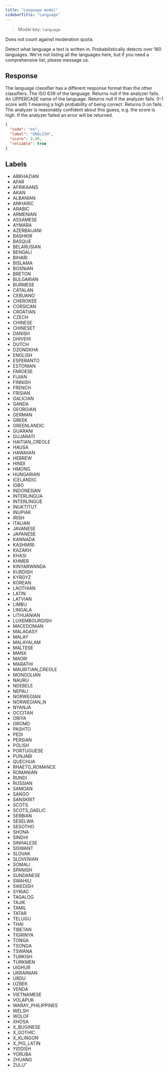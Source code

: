 ```yaml
---
title: "Language model"
sidebarTitle: "Language"
---
```


> Model key: `language`

<Check>Does not count against moderation quota.</Check>

Detect what language a text is written in.
Probabilistically detects over 160 languages. We're not listing all the languages here, but if you need a comprehensive list, please message us.

## Response

<Note>
  The language classifier has a different response format than the other
  classifiers.
</Note>

<ResponseField name="code" type="string">
  The ISO 639 of the language. Returns null if the analyzer fails.
</ResponseField>
<ResponseField name="label" type="string">
  An UPPERCASE name of the language. Returns null if the analyzer fails.
</ResponseField>
<ResponseField name="score" type="int" required>
  0-1 score with 1 meaning a high probability of being correct. Returns 0 on
  fails.
</ResponseField>
<ResponseField name="reliable" type="int" required>
  The analyzer is reasonably confident about this guess, e.g. the score is high.
</ResponseField>
<ResponseField name="error" type="string">
  If the analyzer failed an error will be returned.
</ResponseField>

```json Response Example:
{
  "code": "en",
  "label": "ENGLISH",
  "score": 0.96,
  "reliable": true
}
```

## Labels

- ABKHAZIAN
- AFAR
- AFRIKAANS
- AKAN
- ALBANIAN
- AMHARIC
- ARABIC
- ARMENIAN
- ASSAMESE
- AYMARA
- AZERBAIJANI
- BASHKIR
- BASQUE
- BELARUSIAN
- BENGALI
- BIHARI
- BISLAMA
- BOSNIAN
- BRETON
- BULGARIAN
- BURMESE
- CATALAN
- CEBUANO
- CHEROKEE
- CORSICAN
- CROATIAN
- CZECH
- CHINESE
- CHINESET
- DANISH
- DHIVEHI
- DUTCH
- DZONGKHA
- ENGLISH
- ESPERANTO
- ESTONIAN
- FAROESE
- FIJIAN
- FINNISH
- FRENCH
- FRISIAN
- GALICIAN
- GANDA
- GEORGIAN
- GERMAN
- GREEK
- GREENLANDIC
- GUARANI
- GUJARATI
- HAITIAN_CREOLE
- HAUSA
- HAWAIIAN
- HEBREW
- HINDI
- HMONG
- HUNGARIAN
- ICELANDIC
- IGBO
- INDONESIAN
- INTERLINGUA
- INTERLINGUE
- INUKTITUT
- INUPIAK
- IRISH
- ITALIAN
- JAVANESE
- JAPANESE
- KANNADA
- KASHMIRI
- KAZAKH
- KHASI
- KHMER
- KINYARWANDA
- KURDISH
- KYRGYZ
- KOREAN
- LAOTHIAN
- LATIN
- LATVIAN
- LIMBU
- LINGALA
- LITHUANIAN
- LUXEMBOURGISH
- MACEDONIAN
- MALAGASY
- MALAY
- MALAYALAM
- MALTESE
- MANX
- MAORI
- MARATHI
- MAURITIAN_CREOLE
- MONGOLIAN
- NAURU
- NDEBELE
- NEPALI
- NORWEGIAN
- NORWEGIAN_N
- NYANJA
- OCCITAN
- ORIYA
- OROMO
- PASHTO
- PEDI
- PERSIAN
- POLISH
- PORTUGUESE
- PUNJABI
- QUECHUA
- RHAETO_ROMANCE
- ROMANIAN
- RUNDI
- RUSSIAN
- SAMOAN
- SANGO
- SANSKRIT
- SCOTS
- SCOTS_GAELIC
- SERBIAN
- SESELWA
- SESOTHO
- SHONA
- SINDHI
- SINHALESE
- SISWANT
- SLOVAK
- SLOVENIAN
- SOMALI
- SPANISH
- SUNDANESE
- SWAHILI
- SWEDISH
- SYRIAC
- TAGALOG
- TAJIK
- TAMIL
- TATAR
- TELUGU
- THAI
- TIBETAN
- TIGRINYA
- TONGA
- TSONGA
- TSWANA
- TURKISH
- TURKMEN
- UIGHUR
- UKRAINIAN
- URDU
- UZBEK
- VENDA
- VIETNAMESE
- VOLAPUK
- WARAY_PHILIPPINES
- WELSH
- WOLOF
- XHOSA
- X_BUGINESE
- X_GOTHIC
- X_KLINGON
- X_PIG_LATIN
- YIDDISH
- YORUBA
- ZHUANG
- ZULU"

<Snippet file="limitations.mdx" />
